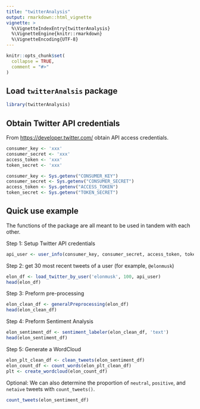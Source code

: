 ```yaml
---
title: "twitterAnalysis"
output: rmarkdown::html_vignette
vignette: >
  %\VignetteIndexEntry{twitterAnalysis}
  %\VignetteEngine{knitr::rmarkdown}
  %\VignetteEncoding{UTF-8}
---
```


```r
knitr::opts_chunk$set(
  collapse = TRUE,
  comment = "#>"
)
```

## Load `twitterAnalsis` package

```r
library(twitterAnalysis)
```

## Obtain Twitter API credentials

From <https://developer.twitter.com/> obtain API access credentials.

```r
consumer_key <- 'xxx'
consumer_secret <- 'xxx'
access_token <- 'xxx'
token_secret <- 'xxx'
```

```r
consumer_key <- Sys.getenv("CONSUMER_KEY")
consumer_secret <- Sys.getenv("CONSUMER_SECRET")
access_token <- Sys.getenv("ACCESS_TOKEN")
token_secret <- Sys.getenv("TOKEN_SECRET")
```

## Quick use example

The functions of the package are all meant to be used in tandem with each other.

Step 1: Setup Twitter API credentials

```r
api_user <- user_info(consumer_key, consumer_secret, access_token, token_secret)
```

Step 2: get 30 most recent tweets of a user (for example, `@elonmusk`)

```r
elon_df <- load_twitter_by_user('elonmusk', 100, api_user)
head(elon_df)
```

Step 3: Preform pre-processing

```r
elon_clean_df <- generalPreprocessing(elon_df)
head(elon_clean_df)
```

Step 4: Preform Sentiment Analysis

```r
elon_sentiment_df <- sentiment_labeler(elon_clean_df, 'text')
head(elon_sentiment_df)
```

Step 5: Generate a WordCloud

```r
elon_plt_clean_df <- clean_tweets(elon_sentiment_df)
elon_count_df <- count_words(elon_plt_clean_df)
plt <- create_wordcloud(elon_count_df)
```

Optional: We can also determine the proportion of `neutral`, `positive`, and `netaive` tweets with `count_tweets()`.

```r
count_tweets(elon_sentiment_df)
```
